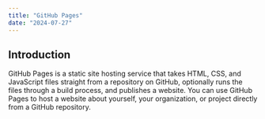 ```yaml
---
title: "GitHub Pages"
date: "2024-07-27"
---
```


## Introduction

GitHub Pages is a static site hosting service that takes HTML, CSS, and JavaScript files straight from a repository on GitHub, optionally runs the files through a build process, and publishes a website. You can use GitHub Pages to host a website about yourself, your organization, or project directly from a GitHub repository.

